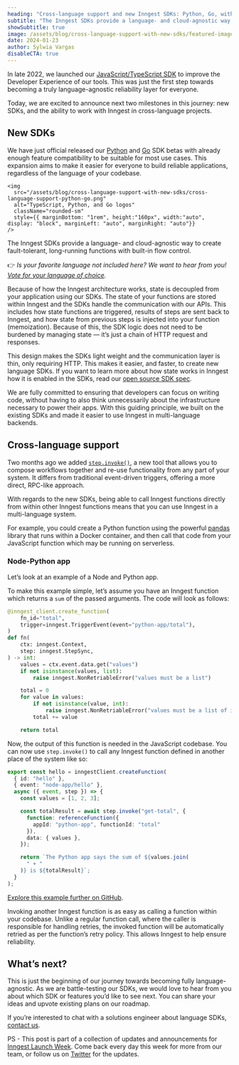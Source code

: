 ```yaml
---
heading: "Cross-language support and new Inngest SDKs: Python, Go, with more to come"
subtitle: "The Inngest SDKs provide a language- and cloud-agnostic way to create fault-tolerant, long-running functions with built-in flow control."
showSubtitle: true
image: /assets/blog/cross-language-support-with-new-sdks/featured-image.png
date: 2024-01-23
author: Sylwia Vargas
disableCTA: true
---
```


In late 2022, we launched our [JavaScript/TypeScript SDK](/docs/reference/typescript) to improve the Developer Experience of our tools. This was just the first step towards becoming a truly language-agnostic reliability layer for everyone.

Today, we are excited to announce next two milestones in this journey: new SDKs, and the ability to work with Inngest in cross-language projects.

## New SDKs

We have just official released our [Python](/docs/reference/python) and [Go](https://pkg.go.dev/github.com/inngest/inngestgo) SDK betas with already enough feature compatibility to be suitable for most use cases. This expansion aims to make it easier for everyone to build reliable applications, regardless of the language of your codebase.

    <img
      src="/assets/blog/cross-language-support-with-new-sdks/cross-language-support-python-go.png"
      alt="TypeScript, Python, and Go logos"
      className="rounded-sm"
      style={{ marginBottom: "1rem", height:"160px", width:"auto", display: "block", marginLeft: "auto", marginRight: "auto"}}
    />

The Inngest SDKs provide a language- and cloud-agnostic way to create fault-tolerant, long-running functions with built-in flow control.

👉 *Is your favorite language not included here? We want to hear from you! [Vote for your language of choice](https://roadmap.inngest.com/roadmap).*

Because of how the Inngest architecture works, state is decoupled from your application using our SDKs. The state of your functions are stored within Inngest and the SDKs handle the communication with our APIs. This includes how state functions are triggered, results of steps are sent back to Inngest, and how state from previous steps is injected into your function (memoization). Because of this, the SDK logic does not need to be burdened by managing state — it’s just a chain of HTTP request and responses.

This design makes the SDKs light weight and the communication layer is thin, only requiring HTTP. This makes it easier, and faster, to create new language SDKs. If you want to learn more about how state works in Inngest how it is enabled in the SDKs, read our [open source SDK spec](https://github.com/inngest/inngest/blob/main/docs/SDK_SPEC.md).

We are fully committed to ensuring that developers can focus on writing code, without having to also think unnecessarily about the infrastructure necessary to power their apps. With this guiding principle, we built on the existing SDKs and made it easier to use Inngest in multi-language backends.

## Cross-language support

Two months ago we added [`step.invoke()`](/docs/guides/invoking-functions-directly), a new tool that allows you to compose workflows together and re-use functionality from any part of your system. It differs from traditional event-driven triggers, offering a more direct, RPC-like approach.

With regards to the new SDKs, being able to call Inngest functions directly from within other Inngest functions means that you can use Inngest in a multi-language system.

For example, you could create a Python function using the powerful [pandas](https://pandas.pydata.org/) library that runs within a Docker container, and then call that code from your JavaScript function which may be running on serverless.

### Node-Python app

Let’s look at an example of a Node and Python app.

To make this example simple, let’s assume you have an Inngest function which returns a `sum` of the passed arguments. The code will look as follows:

```python
@inngest_client.create_function(
    fn_id="total",
    trigger=inngest.TriggerEvent(event="python-app/total"),
)
def fn(
    ctx: inngest.Context,
    step: inngest.StepSync,
) -> int:
    values = ctx.event.data.get("values")
    if not isinstance(values, list):
        raise inngest.NonRetriableError("values must be a list")

    total = 0
    for value in values:
        if not isinstance(value, int):
            raise inngest.NonRetriableError("values must be a list of integers")
        total += value

    return total
```

Now, the output of this function is needed in the JavaScript codebase. You can now use `step.invoke()` to call any Inngest function defined in another place of the system like so:

```typescript
export const hello = inngestClient.createFunction(
  { id: "hello" },
  { event: "node-app/hello" },
  async ({ event, step }) => {
    const values = [1, 2, 3];

    const totalResult = await step.invoke("get-total", {
      function: referenceFunction({
        appId: "python-app", functionId: "total"
      }),
      data: { values },
    });

    return `The Python app says the sum of ${values.join(
      " + "
    )} is ${totalResult}`;
  }
);
```

[Explore this example further on GitHub](https://github.com/inngest/inngest-multi-lang).

Invoking another Inngest function is as easy as calling a function within your codebase. Unlike a regular function call, where the caller is responsible for handling retries, the invoked function will be automatically retried as per the function’s retry policy. This allows Inngest to help ensure reliability.

## What’s next?

This is just the beginning of our journey towards becoming fully language-agnostic. As we are battle-testing our SDKs, we would love to hear from you about which SDK or features you’d like to see next. You can share your ideas and upvote existing plans on our roadmap.

If you’re interested to chat with a solutions engineer about language SDKs, [contact us](/contact).

PS - This post is part of a collection of updates and announcements for [Inngest Launch Week](https://inngest.com/launch-week). Come back every day this week for more from our team, or follow us on [Twitter](https://twitter.com/inngest) for the updates.
